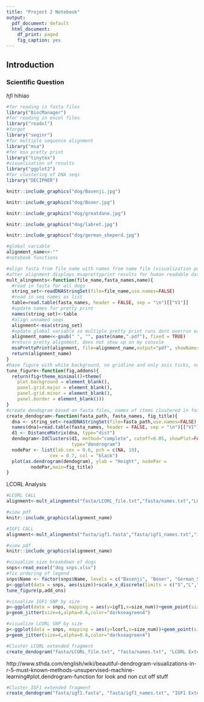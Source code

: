 ```yaml
---
title: "Project 2 Notebook"
output:
  pdf_document: default
  html_document:
    df_print: paged
    fig_caption: yes
---
```




## Introduction
### Scientific Question
*hfi* hihiao
```r
#for reading in fasta files
library("BiocManager")
#for reading in excel files
library("readxl")
#forgot
library("seqinr")
#for multiple sequence alignment 
library("msa")
#for msa pretty print 
library("tinytex")
#visualization of results 
library("ggplot2")
#for clustering of DNA seqs 
library("DECIPHER")
```
```r

knitr::include_graphics("dog/Basenji.jpg")
```
```r
knitr::include_graphics("dog/Boxer.jpg")


```
```r
knitr::include_graphics("dog/greatdane.jpg")


``` 
```r

knitr::include_graphics("dog/labret.jpg")

```
```r


knitr::include_graphics("dog/german_sheperd.jpg")


```



```r
#global variable
alignment_name<<-""
#notebook functions

#align fasta from file_name with names from name file (visualization purposes)
#after alignment displays msaprettyprint results for human readable data
mult_alingments<-function(file_name,fasta_names,name){
  #read in fasta for all dogs
  string_set<-readDNAStringSet(file=file_name,use.names=FALSE)
  #read in seq names as list 
  table=read.table(fasta_names, header = FALSE, sep = "\n")[["V1"]]
  #update names for pretty print
  names(string_set)<-table
  #align unnamed seqs
  alignment<-msa(string_set)
  #update global variable so multiple pretty print runs dont overrun eachother
  alignment_name<<-gsub(" ", "", paste(name,".pdf"), fixed = TRUE)
  #return pretty alignment, does not show up on my console
  msaPrettyPrint(alignment, file=alignment_name,output="pdf", showNames="right",showLogo="top",askForOverwrite=FALSE,showNumbering="none",paperWidth=6,paperHeight=3)
  return(alignment_name)
}
#have figure with white background, no gridline and only axis ticks, no lines
tune_figure<-function(fig,addons){
  return(fig+theme_minimal()+theme(
    plot.background = element_blank(),
    panel.grid.major = element_blank(),
    panel.grid.minor = element_blank(),
    panel.border = element_blank()))
}
#create dendogram based on fasta files, names of items clustered in fasta_names, fig_title is for fig
create_dendogram<-function(fasta_path, fasta_names, fig_title){
  dna <- string_set<-readDNAStringSet(file=fasta_path,use.names=FALSE)
  names(dna)=read.table(fasta_names, header = FALSE, sep = "\n")[["V1"]]
  d1 <- DistanceMatrix(dna, type="dist")
  dendogram<-IdClusters(d1, method="complete", cutoff=0.05, showPlot=FALSE,
                        type="dendrogram")
  nodePar <- list(lab.cex = 0.6, pch = c(NA, 19), 
                cex = 0.7, col = "black")
  plot(as.dendrogram(dendogram), ylab = "Height", nodePar =
         nodePar,main=fig_title)
}
```

LCORL Analysis 

```r
#LCORL CALL
alignment<-mult_alingments("fasta/LCORL_file.txt","fasta/names.txt","LCORL")
```
```r
#view pdf
knitr::include_graphics(alignment_name)
```
```r
#IGF1 CALL
alignment<-mult_alingments("fasta/igf1.fasta","fasta/igf1_names.txt","igf1")
```


```r
#view pdf
knitr::include_graphics(alignment_name)
```


```r
#visualize size breakdown of dogs
snps<-read_excel("dog snps.xlsx")
#fix ordering of legend
snps$Name <- factor(snps$Name, levels = c("Basenji", "Boxer", "German_Shepherd","Labrador_retriever","Great_Dane"))
p<-ggplot(data = snps, aes(size))+scale_x_discrete(limits = c("S","L","XL"))+geom_bar(aes(fill = Name))+scale_fill_manual(values = c("deepskyblue4","brown2","brown","brown4","darkseagreen4"))
tune_figure(p,add_ons)
```


```r
#visualize IGF1 SNP by size 
p<-ggplot(data = snps, mapping = aes(y=igf1,x=size_num))+geom_point(size=4,alpha=0.6,color="darkseagreen4")
p+geom_jitter(size=4,alpha=0.6,color="darkseagreen4")
```


```r
#visualize LCORL SNP by size 
p<-ggplot(data = snps, mapping = aes(y=lcorl,x=size_num))+geom_point(size=4,alpha=0.6,color="darkseagreen4")
p+geom_jitter(size=4,alpha=0.6,color="darkseagreen4")
```

```r
#Cluster LCORL extended fragment 
create_dendogram("fasta/LCORL_file.txt", "fasta/names.txt", "LCORL Extended Fragment Dendogram")
```
http://www.sthda.com/english/wiki/beautiful-dendrogram-visualizations-in-r-5-must-known-methods-unsupervised-machine-learning#plot.dendrogram-function for look and non cut off stuff

```r
#Cluster IGF1 extended fragment 
create_dendogram("fasta/igf1.fasta", "fasta/igf1_names.txt", "IGF1 Extended Fragment Dendogram")
```

